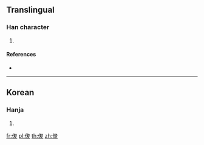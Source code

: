 ==Translingual==

===Han character===
{{Han char|rn=9|rad=人|as=06|sn=8|four=23247|canj=OIKE|ids=⿰亻⿱厶友}}

# {{defn|Han|sort=人06}}

====References====
* {{Han ref|kx=0102.291|dkj=|dj=|hdz=|uh=3453|ud=13395|bh=|bd=}}

----

==Korean==

===Hanja===
{{ko-hanja|hangeul=준|rv=jun|mr=chun|y=cwun|eumhun=준걸|ehrv=jun-geol|ehmr=chun'gŏl|ehy=cwunkel}}

# {{defn|lang=ko|sort=人06}}

[[fr:㑓]]
[[pl:㑓]]
[[th:㑓]]
[[zh:㑓]]